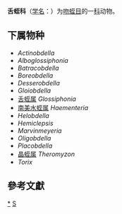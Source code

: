 {{Automatic taxobox
| taxon = Glossiphoniidae
| authority = Vaillant, 1890 
| image = Europäischer-Platt-Egel.jpg
| image_caption = ''[[Helobdella_europaea|Helobdella europaea]]''
}}
'''舌蛭科'''（[[学名|学名]]：{{lang|la|''Glossiphoniidae''}}）为[[吻蛭目|吻蛭目]]的一[[科|科]]动物。

==下属物种==
* ''Actinobdella''
* ''Alboglossiphonia''
* ''Batracobdella''
* ''Boreobdella''
* ''Desserobdella''
* ''Gloiobdella''
* [[舌蛭属|舌蛭属]] ''Glossiphonia''
* [[南美水蛭属|南美水蛭属]] ''Haementeria''
* ''Helobdella''
* ''Hemiclepsis''
* ''Marvinmeyeria''
* ''Oligobdella''
* ''Placobdella''
* [[晶蛭属|晶蛭属]] ''Theromyzon''
* ''Torix''

==參考文獻==
{{reflist}}

{{taxonbar}}

[[Category:_舌蛭科|*]]
[[Category:1890年描述的分类群|S]]
